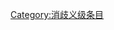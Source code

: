 {{catmore1|[[Wikiproject:职业摔角|Wikiproject:职业摔角]]}}
{{Articles by Quality|topic=职业摔角|class=disambig|format=TOC}}
{{CategoryTOC}}
{{emptycat}}

[[Category:消歧义级条目|Category:消歧义级条目]]